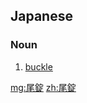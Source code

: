 ==Japanese==
{{ja-kanjitab|び|じょう|yomi=o}}

===Noun===
{{ja-noun|びじょう}}

# [[buckle]] {{gloss|belt clasp}}

[[mg:尾錠]]
[[zh:尾錠]]
